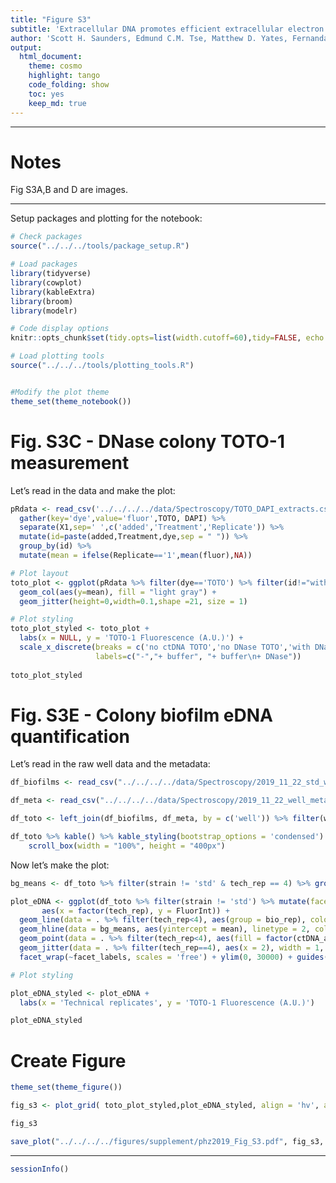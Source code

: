 ```yaml
---
title: "Figure S3"
subtitle: 'Extracellular DNA promotes efficient extracellular electron transfer by pyocyanin in *Pseudomonas aeruginosa* biofilms.'
author: 'Scott H. Saunders, Edmund C.M. Tse, Matthew D. Yates, Fernanda Jiménez Otero, Scott A. Trammell, Eric D.A. Stemp, Jacqueline K. Barton, Leonard M. Tender and Dianne K. Newman'
output:
  html_document:
    theme: cosmo
    highlight: tango
    code_folding: show
    toc: yes
    keep_md: true
---
```


--------

# Notes

Fig S3A,B and D are images.

----

Setup packages and plotting for the notebook:

```r
# Check packages
source("../../../tools/package_setup.R")

# Load packages
library(tidyverse)
library(cowplot)
library(kableExtra)
library(broom)
library(modelr)

# Code display options
knitr::opts_chunk$set(tidy.opts=list(width.cutoff=60),tidy=FALSE, echo = TRUE, message=FALSE, warning=FALSE, fig.align="center", fig.retina = 2)

# Load plotting tools
source("../../../tools/plotting_tools.R")


#Modify the plot theme
theme_set(theme_notebook())
```

# Fig. S3C - DNase colony TOTO-1 measurement

Let's read in the data and make the plot:

```r
pRdata <- read_csv('../../../../data/Spectroscopy/TOTO_DAPI_extracts.csv') %>% rename(TOTO=`1uM_TOTO_avg_(535nm)`,DAPI=`1uM_DAPI_avg_(445nm)`) %>%  
  gather(key='dye',value='fluor',TOTO, DAPI) %>% 
  separate(X1,sep=' ',c('added','Treatment','Replicate')) %>% 
  mutate(id=paste(added,Treatment,dye,sep = " ")) %>% 
  group_by(id) %>% 
  mutate(mean = ifelse(Replicate=='1',mean(fluor),NA))

# Plot layout
toto_plot <- ggplot(pRdata %>% filter(dye=='TOTO') %>% filter(id!="with ctDNA TOTO"),aes(x=id,y=fluor))+
  geom_col(aes(y=mean), fill = "light gray") +
  geom_jitter(height=0,width=0.1,shape =21, size = 1)

# Plot styling 
toto_plot_styled <- toto_plot +
  labs(x = NULL, y = 'TOTO-1 Fluorescence (A.U.)') + 
  scale_x_discrete(breaks = c('no ctDNA TOTO','no DNase TOTO','with DNase TOTO'), 
                   labels=c("-","+ buffer", "+ buffer\n+ DNase"))
    
toto_plot_styled     
```

# Fig. S3E - Colony biofilm eDNA quantification

Let's read in the raw well data and the metadata:

```r
df_biofilms <- read_csv("../../../../data/Spectroscopy/2019_11_22_std_wt_dphz_postCTdna.csv") %>%  gather(key = "well", value = "FluorInt", -wavelength)

df_meta <- read_csv("../../../../data/Spectroscopy/2019_11_22_well_metadata.csv")

df_toto <- left_join(df_biofilms, df_meta, by = c('well')) %>% filter(wavelength == 535)

df_toto %>% kable() %>% kable_styling(bootstrap_options = 'condensed') %>%
    scroll_box(width = "100%", height = "400px")
```

Now let's make the plot:

```r
bg_means <- df_toto %>% filter(strain != 'std' & tech_rep == 4) %>% group_by(strain) %>% summarise(mean = mean(FluorInt))

plot_eDNA <- ggplot(df_toto %>% filter(strain != 'std') %>% mutate(facet_labels = ifelse(strain =='dPHZ', paste0('\u0394','phz'), strain)), 
       aes(x = factor(tech_rep), y = FluorInt)) + 
  geom_line(data = . %>% filter(tech_rep<4), aes(group = bio_rep), color = 'light gray')+
  geom_hline(data = bg_means, aes(yintercept = mean), linetype = 2, color = 'light gray') +
  geom_point(data = . %>% filter(tech_rep<4), aes(fill = factor(ctDNA_added)), shape = 21) + 
  geom_jitter(data = . %>% filter(tech_rep==4), aes(x = 2), width = 1, shape = 21, color = 'light gray')+
  facet_wrap(~facet_labels, scales = 'free') + ylim(0, 30000) + guides(fill = F)

# Plot styling

plot_eDNA_styled <- plot_eDNA + 
  labs(x = 'Technical replicates', y = 'TOTO-1 Fluorescence (A.U.)')

plot_eDNA_styled
```


# Create Figure

```r

theme_set(theme_figure())

fig_s3 <- plot_grid( toto_plot_styled,plot_eDNA_styled, align = 'hv', axis = 'tblr', ncol = 2, rel_widths = c(1,2), scale = 0.95, labels = c('C','E'), label_size = 12)

fig_s3

save_plot("../../../../figures/supplement/phz2019_Fig_S3.pdf", fig_s3, base_width = 7, base_height = 2)
```

----

```r
sessionInfo()
```